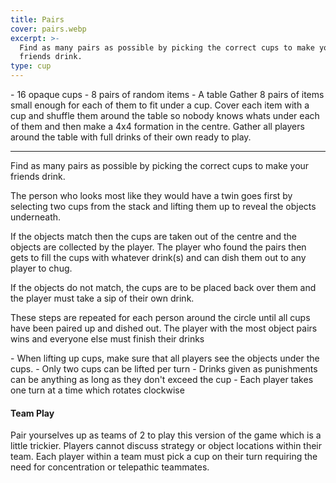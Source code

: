 ```yaml
---
title: Pairs
cover: pairs.webp
excerpt: >-
  Find as many pairs as possible by picking the correct cups to make your
  friends drink.
type: cup
---
```


<GameHero
  cover="/BeerGoggleGames/images/pairs.webp"
  alt="Pairs"
/>

<GameSection title="Equipment" icon="/BeerGoggleGames/images/liquor.webp">
-   16 opaque cups
-   8 pairs of random items
-   A table
</GameSection>

<GameSection title="Setup" icon="/BeerGoggleGames/images/settings.webp">
Gather 8 pairs of items small enough for each of them to fit under a cup. Cover each item with a cup and shuffle them around the table so nobody knows whats under each of them and then make a 4x4 formation in the centre. Gather all players around the table with full drinks of their own ready to play.

* * *
</GameSection>

<GameSection title="Aim of the Game" icon="/BeerGoggleGames/images/target.webp">
<p>Find as many pairs as possible by picking the correct cups to make your friends drink.</p>
</GameSection>

<GameSection title="How to Play" icon="/BeerGoggleGames/images/question.webp">
The person who looks most like they would have a twin goes first by selecting two cups from the stack and lifting them up to reveal the objects underneath.

If the objects match then the cups are taken out of the centre and the objects are collected by the player. The player who found the pairs then gets to fill the cups with whatever drink(s) and can dish them out to any player to chug.

If the objects do not match, the cups are to be placed back over them and the player must take a sip of their own drink.

These steps are repeated for each person around the circle until all cups have been paired up and dished out. The player with the most object pairs wins and everyone else must finish their drinks
</GameSection>

<GameSection title="Rules" icon="/BeerGoggleGames/images/rules.webp">
-   When lifting up cups, make sure that all players see the objects under the cups.
-   Only two cups can be lifted per turn
-   Drinks given as punishments can be anything as long as they don't exceed the cup
-   Each player takes one turn at a time which rotates clockwise
</GameSection>

<GameSection title="Special Edition" icon="/BeerGoggleGames/images/special.webp">

<h4>Team Play</h4>

<p>Pair yourselves up as teams of 2 to play this version of the game which is a little trickier. Players cannot discuss strategy or object locations within their team. Each player within a team must pick a cup on their turn requiring the need for concentration or telepathic teammates.</p>
</GameSection>

<ShareButtons title="Pairs" />

<FeedbackCard>
</FeedbackCard>
